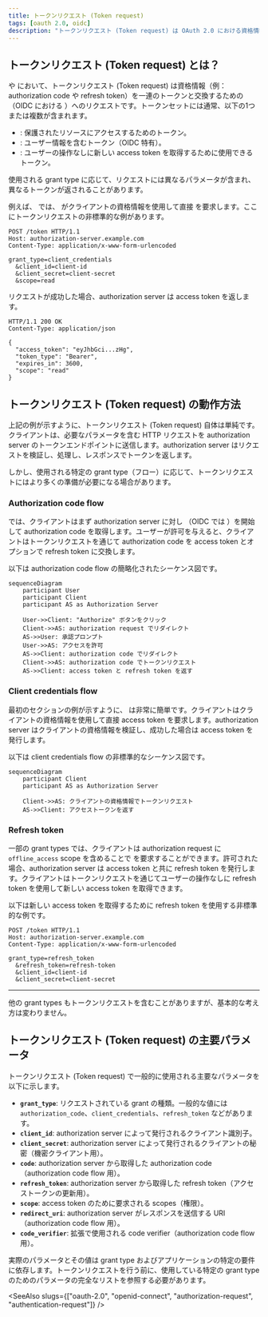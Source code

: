 ```yaml
---
title: トークンリクエスト (Token request)
tags: [oauth 2.0, oidc]
description: "トークンリクエスト (Token request) は OAuth 2.0 における資格情報（例：authorization code や refresh token）を一連のトークン、通常は以下の1つまたは複数のトークンに交換するリクエストを指します: access token, ID token, または refresh token。"
---
```


## トークンリクエスト (Token request) とは？

<Ref slug="oauth-2.0" /> や <Ref slug="openid-connect" /> において、トークンリクエスト (Token request) は資格情報（例：authorization code や refresh token）を一連のトークンと交換するための <Ref slug="authorization-server" />（OIDC における <Ref slug="openid-connect" headingId="openid-provider-op" />）へのリクエストです。トークンセットには通常、以下の1つまたは複数が含まれます。

- <Ref slug="access-token" />: 保護されたリソースにアクセスするためのトークン。
- <Ref slug="id-token" />: ユーザー情報を含むトークン（OIDC 特有）。
- <Ref slug="refresh-token" />: ユーザーの操作なしに新しい access token を取得するために使用できるトークン。

使用される <Ref slug="oauth-2.0-grant">grant type</Ref> に応じて、リクエストには異なるパラメータが含まれ、異なるトークンが返されることがあります。

例えば、<Ref slug="client-credentials-flow" /> では、<Ref slug="client" /> がクライアントの資格情報を使用して直接 <Ref slug="access-token" /> を要求します。ここにトークンリクエストの非標準的な例があります。

```http
POST /token HTTP/1.1
Host: authorization-server.example.com
Content-Type: application/x-www-form-urlencoded

grant_type=client_credentials
  &client_id=client-id
  &client_secret=client-secret
  &scope=read
```

リクエストが成功した場合、authorization server は access token を返します。

```http
HTTP/1.1 200 OK
Content-Type: application/json

{
  "access_token": "eyJhbGci...zHg",
  "token_type": "Bearer",
  "expires_in": 3600,
  "scope": "read"
}
```

## トークンリクエスト (Token request) の動作方法

上記の例が示すように、トークンリクエスト (Token request) 自体は単純です。クライアントは、必要なパラメータを含む HTTP リクエストを authorization server のトークンエンドポイントに送信します。authorization server はリクエストを検証し、処理し、レスポンスでトークンを返します。

しかし、使用される特定の grant type（フロー）に応じて、トークンリクエストにはより多くの準備が必要になる場合があります。

### Authorization code flow

<Ref slug="authorization-code-flow" /> では、クライアントはまず authorization server に対し <Ref slug="authorization-request" />（OIDC では <Ref slug="authentication-request" />）を開始して authorization code を取得します。ユーザーが許可を与えると、クライアントはトークンリクエストを通じて authorization code を access token とオプションで refresh token に交換します。

以下は authorization code flow の簡略化されたシーケンス図です。

```mermaid
sequenceDiagram
    participant User
    participant Client
    participant AS as Authorization Server

    User->>Client: "Authorize" ボタンをクリック
    Client->>AS: authorization request でリダイレクト
    AS->>User: 承認プロンプト
    User->>AS: アクセスを許可
    AS->>Client: authorization code でリダイレクト
    Client->>AS: authorization code でトークンリクエスト
    AS->>Client: access token と refresh token を返す
```

### Client credentials flow

最初のセクションの例が示すように、<Ref slug="client-credentials-flow" /> は非常に簡単です。クライアントはクライアントの資格情報を使用して直接 access token を要求します。authorization server はクライアントの資格情報を検証し、成功した場合は access token を発行します。

以下は client credentials flow の非標準的なシーケンス図です。

```mermaid
sequenceDiagram
    participant Client
    participant AS as Authorization Server

    Client->>AS: クライアントの資格情報でトークンリクエスト
    AS->>Client: アクセストークンを返す
```

### Refresh token

一部の grant types では、クライアントは authorization request に `offline_access` scope を含めることで <Ref slug="offline-access" /> を要求することができます。許可された場合、authorization server は access token と共に refresh token を発行します。クライアントはトークンリクエストを通じてユーザーの操作なしに refresh token を使用して新しい access token を取得できます。

以下は新しい access token を取得するために refresh token を使用する非標準的な例です。

```http
POST /token HTTP/1.1
Host: authorization-server.example.com
Content-Type: application/x-www-form-urlencoded

grant_type=refresh_token
  &refresh_token=refresh-token
  &client_id=client-id
  &client_secret=client-secret
```

---

他の <Ref slug="oauth-2.0-grant">grant types</Ref> もトークンリクエストを含むことがありますが、基本的な考え方は変わりません。

## トークンリクエスト (Token request) の主要パラメータ

トークンリクエスト (Token request) で一般的に使用される主要なパラメータを以下に示します。

- **`grant_type`**: リクエストされている grant の種類。一般的な値には `authorization_code`、`client_credentials`、`refresh_token` などがあります。
- **`client_id`**: authorization server によって発行されるクライアント識別子。
- **`client_secret`**: authorization server によって発行されるクライアントの秘密（機密クライアント用）。
- **`code`**: authorization server から取得した authorization code（authorization code flow 用）。
- **`refresh_token`**: authorization server から取得した refresh token（アクセストークンの更新用）。
- **`scope`**: access token のために要求される <Ref slug="scope">scopes</Ref>（権限）。
- **`redirect_uri`**: authorization server がレスポンスを送信する URI（authorization code flow 用）。
- **`code_verifier`**: <Ref slug="pkce" /> 拡張で使用される code verifier（authorization code flow 用）。

実際のパラメータとその値は grant type およびアプリケーションの特定の要件に依存します。トークンリクエストを行う前に、使用している特定の grant type のためのパラメータの完全なリストを参照する必要があります。

<SeeAlso slugs={["oauth-2.0", "openid-connect", "authorization-request", "authentication-request"]} />